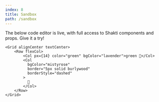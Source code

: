 ```yaml
---
index: 8
title: Sandbox
path: /sandbox
---
```


The below code editor is live, with full access to Shakti components and props. Give it a try!

```tsx live=true
<Grid alignCenter textCenter>
    <Row flexCol>
        <Col px={14} color="green" bgColor="lavender">green 🌲</Col>
        <Col
          bgColor="mistyrose"
          border="5px solid burlywood"
          borderStyle="dashed"
        >
          🍄
        </Col>
    </Row>
</Grid>
```